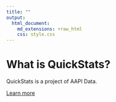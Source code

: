```yaml
---
title: ""
output: 
  html_document:
    md_extensions: +raw_html
    css: style.css
---
```


<div class="jumbotron">
  <h1>What is QuickStats?</h1>
  <p>QuickStats is a project of AAPI Data.</p>
  <p><a class="btn btn-primary btn-lg" href="http://aapidata.com/" role="button">Learn more</a></p>
</div>

